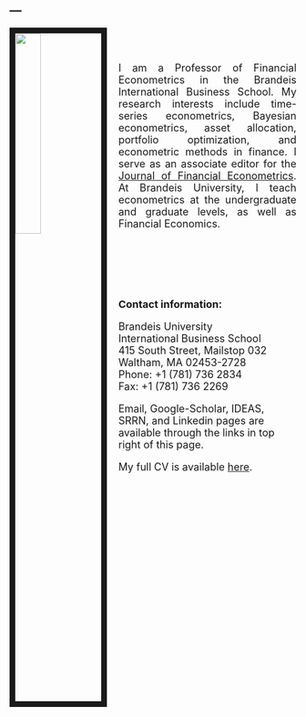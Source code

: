 ---
---

<font size="+1">

<link rel="stylesheet" href="styles.css" type="text/css">
<link rel="stylesheet" href="css/academicons.min.css"/>

<img src="images/DP_photo_3.jpg" style="width:30%; border:10px solid; margin-right: 20px" align="left">

\
\

<p style="text-align:justify"> I am a Professor of Financial Econometrics in the Brandeis International Business School. My research interests include time-series econometrics, Bayesian econometrics, asset allocation, portfolio optimization, and econometric methods in finance. I serve as an associate editor for the [Journal of Financial Econometrics](http://jfec.oxfordjournals.org/). At Brandeis University, I teach econometrics at the undergraduate and graduate levels, as well as Financial Economics. </p>

\
\
\
\

__Contact information:__


Brandeis University </br>
International Business School </br>
415 South Street, Mailstop 032 </br>
Waltham, MA  02453-2728 </br>
Phone:  +1 (781) 736 2834 </br>
Fax:         +1 (781) 736 2269

Email, Google-Scholar, IDEAS, SRRN, and Linkedin pages are available through the links in top right of this page.


My full CV is available [here](files/Pettenuzzo_CV.pdf).